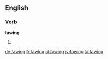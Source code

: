 ==English==

===Verb===
'''tawing'''

# {{present participle of|taw}}

[[de:tawing]]
[[fr:tawing]]
[[id:tawing]]
[[jv:tawing]]
[[ta:tawing]]